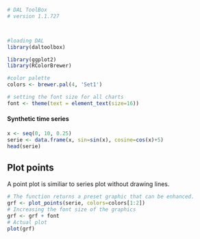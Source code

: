 ```r
# DAL ToolBox
# version 1.1.727



#loading DAL
library(daltoolbox) 
```

```r
library(ggplot2)
library(RColorBrewer)

#color palette
colors <- brewer.pal(4, 'Set1')

# setting the font size for all charts
font <- theme(text = element_text(size=16))
```

#### Synthetic time series

```r
x <- seq(0, 10, 0.25)
serie <- data.frame(x, sin=sin(x), cosine=cos(x)+5)
head(serie)
```

## Plot points

A point plot is similiar to series plot without drawing lines.

```r
# The function returns a preset graphic that can be enhanced. 
grf <- plot_points(serie, colors=colors[1:2])
# Increasing the font size of the graphics
grf <- grf + font
# Actual plot
plot(grf)
```

